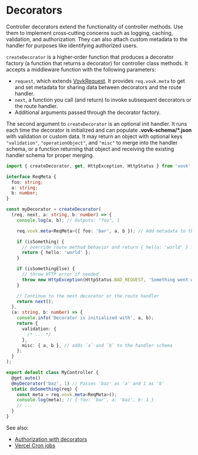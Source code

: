 # Decorators

Controller decorators extend the functionality of controller methods. Use them to implement cross‑cutting concerns such as logging, caching, validation, and authorization. They can also attach custom metadata to the handler for purposes like identifying authorized users.

`createDecorator` is a higher‑order function that produces a decorator factory (a function that returns a decorator) for controller class methods. It accepts a middleware function with the following parameters:

- `request`, which extends [VovkRequest](/controller/request). It provides `req.vovk.meta` to get and set metadata for sharing data between decorators and the route handler.
- `next`, a function you call (and return) to invoke subsequent decorators or the route handler.
- Additional arguments passed through the decorator factory.

The second argument to `createDecorator` is an optional init handler. It runs each time the decorator is initialized and can populate **.vovk-schema/*.json** with validation or custom data. It may return an object with optional keys `"validation"`, `"operationObject"`, and `"misc"` to merge into the handler schema, or a function returning that object and receiving the existing handler schema for proper merging.

```ts
import { createDecorator, get, HttpException, HttpStatus } from 'vovk';

interface ReqMeta {
  foo: string;
  a: string;
  b: number;
}

const myDecorator = createDecorator(
  (req, next, a: string, b: number) => {
    console.log(a, b); // Outputs: "foo", 1

    req.vovk.meta<ReqMeta>({ foo: 'bar', a, b }); // Add metadata to the request object

    if (isSomething) {
      // override route method behavior and return { hello: 'world' } from the endpoint
      return { hello: 'world' };
    }

    if (isSomethingElse) {
      // throw HTTP error if needed
      throw new HttpException(HttpStatus.BAD_REQUEST, 'Something went wrong');
    }

    // Continue to the next decorator or the route handler
    return next();
  },
  (a: string, b: number) => {
    console.info('Decorator is initialized with', a, b);
    return {
      validation: {
        /* ... */
      },
      misc: { a, b }, // adds `a` and `b` to the handler schema
    };
  }
);

export default class MyController {
  @get.auto()
  @myDecorator('baz', 1) // Passes 'baz' as 'a' and 1 as 'b'
  static doSomething(req) {
    const meta = req.vovk.meta<ReqMeta>();
    console.log(meta); // { foo: 'bar', a: 'baz', b: 1 }
    // ...
  }
}
```

See also:
- [Authorization with decorators](/authorization)
- [Vercel Cron jobs](/cron)